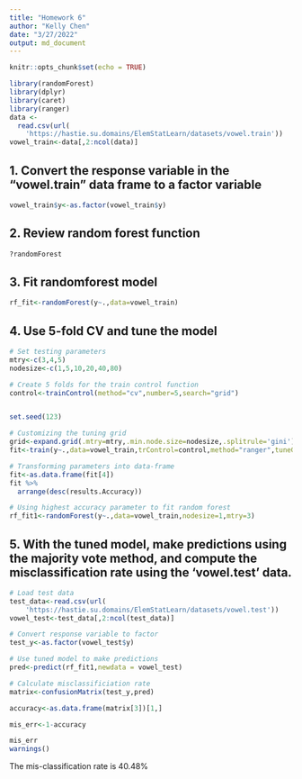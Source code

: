 ```yaml
---
title: "Homework 6"
author: "Kelly Chen"
date: "3/27/2022"
output: md_document
---
```


```r
knitr::opts_chunk$set(echo = TRUE)
```



```r
library(randomForest)
library(dplyr)
library(caret)
library(ranger)
data <- 
  read.csv(url(
    'https://hastie.su.domains/ElemStatLearn/datasets/vowel.train'))
vowel_train<-data[,2:ncol(data)]
```

## 1. Convert the response variable in the “vowel.train” data frame to a factor variable

```r
vowel_train$y<-as.factor(vowel_train$y)
```

## 2. Review random forest function
```r
?randomForest
```

## 3. Fit randomforest model
```r
rf_fit<-randomForest(y~.,data=vowel_train)
```

## 4. Use 5-fold CV and tune the model

```r
# Set testing parameters
mtry<-c(3,4,5)
nodesize<-c(1,5,10,20,40,80)

# Create 5 folds for the train control function
control<-trainControl(method="cv",number=5,search="grid")


set.seed(123)

# Customizing the tuning grid
grid<-expand.grid(.mtry=mtry,.min.node.size=nodesize,.splitrule='gini')
fit<-train(y~.,data=vowel_train,trControl=control,method="ranger",tuneGrid=grid)

# Transforming parameters into data-frame
fit<-as.data.frame(fit[4])
fit %>%
  arrange(desc(results.Accuracy))

# Using highest accuracy parameter to fit random forest
rf_fit1<-randomForest(y~.,data=vowel_train,nodesize=1,mtry=3)
```

## 5. With the tuned model, make predictions using the majority vote method, and compute the misclassification rate using the ‘vowel.test’ data.

```r
# Load test data 
test_data<-read.csv(url(
    'https://hastie.su.domains/ElemStatLearn/datasets/vowel.test'))
vowel_test<-test_data[,2:ncol(test_data)]

# Convert response variable to factor
test_y<-as.factor(vowel_test$y)

# Use tuned model to make predictions
pred<-predict(rf_fit1,newdata = vowel_test)

# Calculate misclassificiation rate
matrix<-confusionMatrix(test_y,pred)

accuracy<-as.data.frame(matrix[3])[1,]

mis_err<-1-accuracy

mis_err
warnings()
```

The mis-classification rate is 40.48%

